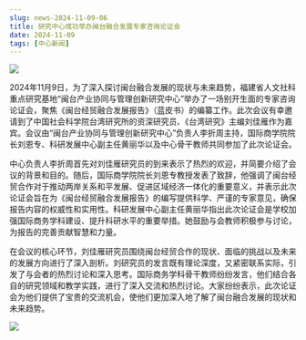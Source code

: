 ```yaml
---
slug: news-2024-11-09-06
title: 研究中心成功举办闽台融合发展专家咨询论证会
date: 2024-11-09
tags: [中心新闻]
---
```


![](https://fjticmirc-news-img-1373554746.cos.ap-nanjing.myqcloud.com/news/2024-11-09-01.jpg)

<!-- 在此粘贴正文（可直接从 Word 粘贴，建议适当加小标题/加粗，并使用 /img/news/ 路径插图） -->

2024年11月9日，为了深入探讨闽台融合发展的现状与未来趋势，福建省人文社科重点研究基地“闽台产业协同与管理创新研究中心”举办了一场别开生面的专家咨询论证会，聚焦《闽台经贸融合发展报告》（蓝皮书）的编纂工作。此次会议有幸邀请到了中国社会科学院台湾研究所的资深研究员、《台湾研究》主编刘佳雁作为嘉宾。会议由“闽台产业协同与管理创新研究中心”负责人李折周主持，国际商学院院长刘恩专、科研发展中心副主任黄丽华以及中心骨干教师共同参加了此次论证会。

中心负责人李折周首先对刘佳雁研究员的到来表示了热烈的欢迎，并简要介绍了会议的背景和目的。随后，国际商学院院长刘恩专教授发表了致辞，他强调了闽台经贸合作对于推动两岸关系和平发展、促进区域经济一体化的重要意义，并表示此次论证会旨在为《闽台经贸融合发展报告》的编写提供科学、严谨的专家意见，确保报告内容的权威性和实用性。科研发展中心副主任黄丽华指出此次论证会是学校加强国际商务学科建设、提升科研水平的重要举措。她鼓励与会教师积极参与讨论，为报告的完善贡献智慧和力量。

在会议的核心环节，刘佳雁研究员围绕闽台经贸合作的现状、面临的挑战以及未来的发展方向进行了深入剖析。刘研究员的发言既有理论深度，又紧密联系实际，引发了与会者的热烈讨论和深入思考。国际商务学科骨干教师纷纷发言，他们结合各自的研究领域和教学实践，进行了深入交流和热烈讨论。大家纷纷表示，此次论证会为他们提供了宝贵的交流机会，使他们更加深入地了解了闽台融合发展的现状和未来趋势。

![](https://fjticmirc-news-img-1373554746.cos.ap-nanjing.myqcloud.com/news/2024-11-09-02.jpg)
